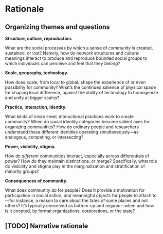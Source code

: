 # Rationale

## Organizing themes and questions

**Structure, culture, reproduction.**

What are the social processes by which a sense of *community* is created, sustained, or lost? Namely, how do network structures and cultural meanings interact to produce and reproduce bounded social groups to which individuals can perceive and feel that they *belong*?

**Scale, geography, technology.**

How does scale, from local to global, shape the experience of or even possibility for community? What's the continued salience of physical space for shaping local difference, against the ability of technology to homogenize and unify at bigger scales?

**Practice, interaction, identity.**

What kinds of micro-level, interactional practices work to create community? When do social identity categories become salient axes for organizing communities? How do ordinary people and researchers understand these different identities operating simultaneously---as analogous, competing, or intersecting?

**Power, visibility, stigma.**

How do *different* communities interact, especially across differentials of power? How do they maintain distinctions, or merge? Specifically, what role do visibility and stigma play in the marginalization and stratification of minority groups?

**Consequences of community.**

What does community *do* for people? Does it provide a motivation for participation in social action, and meaningful objects for people to attach to---for instance, a reason to care about the fates of some places and not others? It's typically conceived as bottom-up and organic---when and how is it coopted, by formal organizations, corporations, or the state?

## [TODO] Narrative rationale

